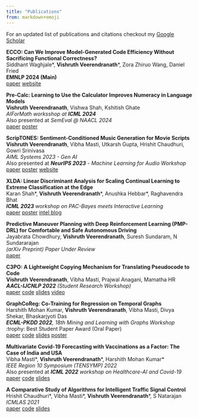 ```yaml
---
title: "Publications"
from: markdown+emoji
---
```


For an updated list of publications and citations checkout my [Google Scholar](https://scholar.google.com/citations?hl=en&authuser=2&user=Lg6yyBEAAAAJ)

**ECCO: Can We Improve Model-Generated Code Efficiency Without Sacrificing Functional Correctness?** \
Siddhant Waghjale\*, **Vishruth Veerendranath**\*, Zora Zhiruo Wang, Daniel Fried \
**EMNLP 2024 (Main)** \
<a href="https://arxiv.org/abs/2407.14044" type="button" class="btn btn-outline-primary btn-sm">paper</a>
<a href="https://ecco-code-eff.github.io/" type="button" class="btn btn-outline-primary btn-sm">website</a>

**Pre-Calc: Learning to Use the Calculator Improves Numeracy in Language Models** \
**Vishruth Veerendranath**, Vishwa Shah, Kshitish Ghate \
*AIForMath worksshop at **ICML 2024*** \
Also presented at *SemEval @ NAACL 2024*      
<a href="https://arxiv.org/abs/2404.14355" type="button" class="btn btn-outline-primary btn-sm">paper</a>
<a href="https://icml.cc/media/PosterPDFs/ICML%202024/38047.png?t=1721009420.9459107" type="button" class="btn btn-outline-primary btn-sm">poster</a>

**ScripTONES: Sentiment-Conditioned Music Generation for Movie Scripts** \
**Vishruth Veerendranath**, Vibha Masti, Utkarsh Gupta, Hrishit Chaudhuri, Gowri Srinivasa \
*AIML Systems 2023 - Gen AI* \
Also presented at ***NeurIPS 2023** - Machine Learning for Audio Workshop*      
<a href="https://mlforaudioworkshop.com/ScripTONES.pdf" type="button" class="btn btn-outline-primary btn-sm">paper</a>
<a href="posters/ScripTONES.pdf" type="button" class="btn btn-outline-primary btn-sm">poster</a>
<a href="https://torpid-okra-923.notion.site/ScripTONES-Sentiment-Conditioned-Music-Generation-for-Movie-Scripts-fb7038d68112435ea120af2bb7cc64b0" type="button" class="btn btn-outline-primary btn-sm">website</a>

**XLDA: Linear Discriminant Analysis for Scaling Continual Learning to Extreme Classification at the Edge**  \     
Karan Shah\*, **Vishruth Veerendranath**\*, Anushka Hebbar\*, Raghavendra Bhat                
***ICML 2023** workshop on PAC-Bayes meets Interactive Learning*            
<a href="https://arxiv.org/pdf/2307.11317.pdf" type="button" class="btn btn-outline-primary btn-sm">paper</a>
<a href="https://icml.cc/media/PosterPDFs/ICML%202023/25734.png?t=1690168196.9931436" type="button" class="btn btn-outline-primary btn-sm">poster</a>
<a href="https://community.intel.com/t5/Blogs/Tech-Innovation/Artificial-Intelligence-AI/Intel-Presents-Six-Papers-on-Novel-AI-Research-at-ICML-2023/post/1507163" type="button" class="btn btn-outline-primary btn-sm">intel blog</a>

**Predictive Maneuver Planning with Deep Reinforcement Learning (PMP-DRL) for Comfortable and Safe Autonomous Driving**         
Jayabrata Chowdhury, **Vishruth Veerendranath**, Suresh Sundaram, N Sundararajan             
*(arXiv Preprint) Paper Under Review*       
<a href="https://arxiv.org/pdf/2306.09055" type="button" class="btn btn-outline-primary btn-sm">paper</a>

**C3PO: A Lightweight Copying Mechanism for Translating Pseudocode to Code**        
**Vishruth Veerendranath**, Vibha Masti, Prajwal Anagani, Mamatha HR            
***AACL-IJCNLP 2022** (Student Research Workshop)*        
<a href="https://aclanthology.org/2022.aacl-srw.7" type="button" class="btn btn-outline-primary btn-sm">paper</a>
<a href="https://github.com/Pseudocode-to-Code/C3PO" type="button" class="btn btn-outline-primary btn-sm">code</a>
<a href="https://github.com/Pseudocode-to-Code/C3PO" type="button" class="btn btn-outline-primary btn-sm">slides</a>
<a href="https://underline.io/lecture/64860-c3po-a-lightweight-copying-mechanism-for-translating-pseudocode-to-code" type="button" class="btn btn-outline-primary btn-sm">video</a>

**GraphCoReg: Co-Training for Regression on Temporal Graphs**       
Harshith Mohan Kumar, **Vishruth Veerendranath**, Vibha Masti, Divya Shekar, Bhaskarjyoti Das           
***ECML-PKDD 2022**, 18th Mining and Learning with Graphs Workshop*              
:trophy: Best Student Paper Award (Oral Paper)      
<a href="https://openreview.net/forum?id=JExuzizhS-p" type="button" class="btn btn-outline-primary btn-sm">paper</a>
<a href="https://github.com/Deep-Co-Training/GraphCoReg" type="button" class="btn btn-outline-primary btn-sm">code</a>
<a href="https://github.com/Deep-Co-Training/GraphCoReg" type="button" class="btn btn-outline-primary btn-sm">slides</a>
<a href="https://github.com/Deep-Co-Training/GraphCoReg" type="button" class="btn btn-outline-primary btn-sm">poster</a>

**Multivariate Covid-19 Forecasting with Vaccinations as a Factor: The Case of India and USA**      
Vibha Masti\*, **Vishruth Veerendranath**\*, Harshith Mohan Kumar\*         
*IEEE Region 10 Symposium (TENSYMP) 2022*        
Also presented at ***ICML 2022** workshop on Healthcare-AI and Covid-19*      
<a href="https://ieeexplore.ieee.org/document/9864476" type="button" class="btn btn-outline-primary btn-sm">paper</a>
<a href="https://github.com/Data-Analytics-Project-2021/covid19-prediction" type="button" class="btn btn-outline-primary btn-sm">code</a>
<a href="https://github.com/Data-Analytics-Project-2021/covid19-prediction" type="button" class="btn btn-outline-primary btn-sm">slides</a>



**A Comparative Study of Algorithms for Intelligent Traffic Signal Control**        
Hrishit Chaudhuri\*, Vibha Masti\*, **Vishruth Veerendranath**\*, S Natarajan         
*ICMLAS 2021*     
<a href="https://arxiv.org/abs/2109.00937" type="button" class="btn btn-outline-primary btn-sm">paper</a>
<a href="https://github.com/intelligent-traffic-signal/mini-proj-traffic" type="button" class="btn btn-outline-primary btn-sm">code</a>
<a href="publication_assets/ICMLAS Presentation.pdf" type="button" class="btn btn-outline-primary btn-sm">slides</a>



